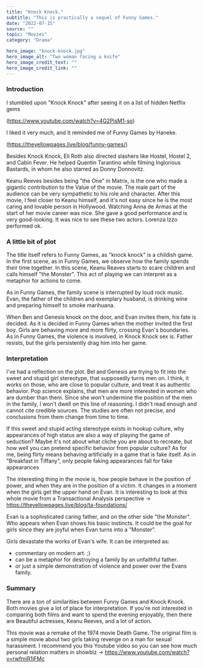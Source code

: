 ---
title: "Knock Knock."
subtitle: "This is practically a sequel of Funny Games."
date: "2022-07-15"
source: ""
topic: "Movies"
category: "Drama"

hero_image: "knock-knock.jpg"
hero_image_alt: "Two woman facing a knife"
hero_image_credit_text: ""
hero_image_credit_link: ""
---

### Introduction

I stumbled upon "Knock Knock" after seeing it on a list of hidden Netflix gems

(https://www.youtube.com/watch?v=4G2PisM1-so)

I liked it very much, and It reminded me of Funny Games by Haneke. 

(https://theyellowpages.live/blog/funny-games/)

Besides Knock Knock, Eli Roth also directed slashers like Hostel, Hostel 2, and Cabin Fever. He helped Quentin Tarantino while filming Inglorious Bastards, in whom he also starred as Donny Donnovitz.

Keanu Reeves besides being "the One" in Matrix, is the one who made a gigantic contribution to the Value of the movie. The male part of the audience can be very sympathetic to his role and character. After this movie, I feel closer to Keanu himself, and it's not easy since he is the most caring and lovable person in Hollywood. Watching Anna de Armas at the start of her movie career was nice. She gave a good performance and is very good-looking. It was nice to see these two actors. Lorenza Izzo performed ok.

### A little bit of plot

The title itself refers to Funny Games, as "knock knock" is a childish game. In the first scene, as in Funny Games, we observe how the family spends their time together. In this scene, Keanu Reaves starts to scare children and calls himself "the Monster". This act of playing we can interpret as a metaphor for actions to come. 

As in Funny Games, the family scene is interrupted by loud rock music. Evan, the father of the children and exemplary husband, is drinking wine and preparing himself to smoke marihuana. 

When Ben and Genesis knock on the door, and Evan invites them, his fate is decided. As it is decided in Funny Games when the mother invited the first boy. Girls are behaving more and more flirty, crossing Evan's boundaries. As in Funny Games, the violence is involved, in Knock Knock sex is. Father resists, but the girls persistently drag him into her game.

### Interpretation

I've had a reflection on the plot. Bel and Genesis are trying to fit into the sweet and stupid girl stereotype, that supposedly turns men on. I think, it works on those, who are close to popular culture, and treat it as authentic behavior. Pop science explains, that men are more interested in women who are dumber than them. Since she won't undermine the position of the men in the family, I won't dwell on this line of reasoning. I didn't read enough and cannot cite credible sources. The studies are often not precise, and conclusions from them change from time to time.

If this sweet and stupid acting stereotype exists in hookup culture, why appearances of high status are also a way of playing the game of seduction? Maybe it's not about what cliche you are about to recreate, but how well you can pretend specific behavior from popular culture? As for me, being flirty means behaving artificially in a game that is fake itself. As in "Breakfast in Tiffany", only people faking appearances fall for fake appearances

The interesting thing in the movie is, how people behave in the position of power, and when they are in the position of a victim. It changes in a moment when the girls get the upper hand on Evan. It is interesting to look at this whole movie from a Transactional Analysis perspective -> https://theyellowpages.live/blog/ta-foundations/

Evan is a sophisticated caring father, and on the other side "the Monster". Who appears when Evan shows his basic instincts. It could be the goal for girls since they are joyful when Evan turns into a "Monster".

Girls devastate the works of Evan's wife. It can be interpreted as:
 - commentary on modern art. ;)
 - can be a metaphor for destroying a family by an unfaithful father.
 - or just a simple demonstration of violence and power over the Evans family.

### Summary

There are a ton of similarities between Funny Games and Knock Knock. Both movies give a lot of place for interpretation. If you're not interested in comparing both films and want to spend the evening enjoyably, then there are Beautiful actresses, Keanu Reeves, and a lot of action.

This movie was a remake of the 1974 movie Death Game. The original film is a simple movie about two girls taking revenge on a man for sexual harassment. I recommend you this Youtube video so you can see how much personal relation matters in showbiz -> https://www.youtube.com/watch?v=rwfmiR1jFMc

